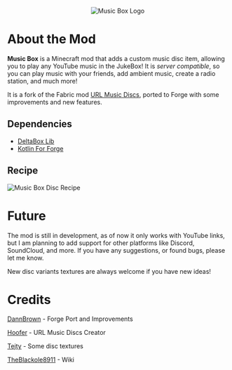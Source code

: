 <p align="center">
  <img src="https://cdn.modrinth.com/data/hKWZWeEG/images/2344afa02385b7fbc21137720b3876c63f22792b.png"
  alt="Music Box Logo"/>
</p>

# About the Mod
**Music Box** is a Minecraft mod that adds a custom music disc item, allowing you to play any YouTube music in the JukeBox! It is *server compatible*, so you can play music with your friends, add ambient music, create a radio station, and much more!

It is a fork of the Fabric mod [URL Music Discs](https://modrinth.com/mod/url-music-discs), ported to Forge with some improvements and new features.

## Dependencies
- [DeltaBox Lib](https://modrinth.com/mod/deltaboxlib)
- [Kotlin For Forge](https://modrinth.com/mod/kotlin-for-forge)

## Recipe

<img src="https://cdn.modrinth.com/data/hKWZWeEG/images/14f3a83d9ab2ebfe830ccda5e3a88954233e6566.png" alt="Music Box Disc Recipe"/>

<br/>

# Future
The mod is still in development, as of now it only works with YouTube links, but I am planning to add support for other platforms like Discord, SoundCloud, and more. If you have any suggestions, or found bugs, please let me know.

New disc variants textures are always welcome if you have new ideas!


# Credits

[DannBrown](https://x.com/deltaboxlabs) - Forge Port and Improvements


[Hoofer](https://modrinth.com/user/Hoofer) - URL Music Discs Creator


[Tejty](https://www.curseforge.com/members/tejty/projects) - Some disc textures


[TheBlackole8911](https://github.com/TheBlackole8911) - Wiki
